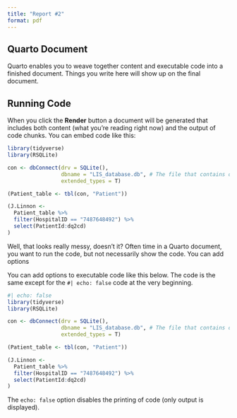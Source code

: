 ```yaml
---
title: "Report #2"
format: pdf
---
```


## Quarto Document

Quarto enables you to weave together content and executable code into a finished document. Things you write here will show up on the final document.

## Running Code

When you click the **Render** button a document will be generated that includes both content (what you're reading right now) and the output of code chunks. You can embed code like this:

```r
library(tidyverse)
library(RSQLite)

con <- dbConnect(drv = SQLite(), 
                 dbname = "LIS_database.db", # The file that contains our database
                 extended_types = T) 

(Patient_table <- tbl(con, "Patient")) 

(J.Linnon <- 
  Patient_table %>% 
  filter(HospitalID == "7487648492") %>% 
  select(PatientId:dq2cd)
)
```

Well, that looks really messy, doesn't it? Often time in a Quarto document, you want to run the code, but not necessarily show the code. You can add options 

You can add options to executable code like this below. The code is the same except for the `#| echo: false` code at the very beginning. 

```r
#| echo: false
library(tidyverse)
library(RSQLite)

con <- dbConnect(drv = SQLite(), 
                 dbname = "LIS_database.db", # The file that contains our database
                 extended_types = T) 

(Patient_table <- tbl(con, "Patient")) 

(J.Linnon <- 
  Patient_table %>% 
  filter(HospitalID == "7487648492") %>% 
  select(PatientId:dq2cd)
)
```

The `echo: false` option disables the printing of code (only output is displayed).
